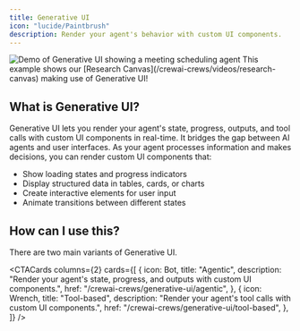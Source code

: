 ```yaml
---
title: Generative UI
icon: "lucide/Paintbrush"
description: Render your agent's behavior with custom UI components.
---
```



<Frame>
  <img
    src="/images/coagents/AgenticGenerativeUI.gif"
    className="my-0"
    alt="Demo of Generative UI showing a meeting scheduling agent"
  />
</Frame>

<Callout>
  This example shows our [Research Canvas](/crewai-crews/videos/research-canvas)
  making use of Generative UI!
</Callout>

## What is Generative UI?

Generative UI lets you render your agent's state, progress, outputs, and tool calls with custom UI components in real-time. It bridges the gap between AI
agents and user interfaces. As your agent processes information and makes decisions, you can render custom UI components that:

- Show loading states and progress indicators
- Display structured data in tables, cards, or charts
- Create interactive elements for user input
- Animate transitions between different states

## How can I use this?

There are two main variants of Generative UI.

<CTACards
  columns={2}
  cards={[
    {
      icon: Bot,
      title: "Agentic",
      description:
        "Render your agent's state, progress, and outputs with custom UI components.",
      href: "/crewai-crews/generative-ui/agentic",
    },
    {
      icon: Wrench,
      title: "Tool-based",
      description: "Render your agent's tool calls with custom UI components.",
      href: "/crewai-crews/generative-ui/tool-based",
    },
  ]}
/>

